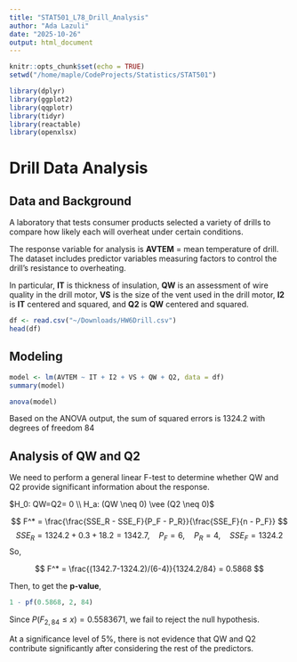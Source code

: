 ```yaml
---
title: "STAT501_L78_Drill_Analysis"
author: "Ada Lazuli"
date: "2025-10-26"
output: html_document
---
```

```r
knitr::opts_chunk$set(echo = TRUE)
setwd("/home/maple/CodeProjects/Statistics/STAT501")
```

```r
library(dplyr)
library(ggplot2)
library(qqplotr)
library(tidyr)
library(reactable)
library(openxlsx)
```

# Drill Data Analysis

## Data and Background

A laboratory that tests consumer products selected a variety of drills to compare how likely each will overheat under certain conditions.

The response variable for analysis is **AVTEM** = mean temperature of drill. The dataset includes predictor variables measuring factors to control the drill’s resistance to overheating. 

In particular, **IT** is thickness of insulation, **QW** is an assessment of wire quality in the drill motor, **VS** is the size of the vent used in the drill motor, **I2** is **IT** centered and squared, and **Q2** is **QW** centered and squared.

```r
df <- read.csv("~/Downloads/HW6Drill.csv")
head(df)
```

## Modeling

```r
model <- lm(AVTEM ~ IT + I2 + VS + QW + Q2, data = df)
summary(model)
```

```r
anova(model)
```


Based on the ANOVA output, the sum of squared errors is 1324.2 with degrees of freedom 84

## Analysis of QW and Q2

We need to perform a general linear F-test to determine whether QW and Q2 provide significant information about the response.

$H_0: QW=Q2= 0 \\ H_a: (QW \neq 0) \vee (Q2 \neq 0)$

$$
F^* = \frac{\frac{SSE_R - SSE_F}{P_F - P_R}}{\frac{SSE_F}{n - P_F}}
$$
$$
SSE_R = 1324.2 + 0.3 + 18.2 = 1342.7, \quad P_F = 6,\quad P_R = 4, \quad SSE_F = 1324.2
$$
So,

$$
F^* = \frac{(1342.7-1324.2)/(6-4)}{1324.2/84} = 0.5868
$$

Then, to get the **p-value**,

```r
1 - pf(0.5868, 2, 84)
```

Since $P(F_{2,84} \leq x ) = 0.5583671$, we fail to reject the null hypothesis.

At a significance level of 5%, there is not evidence that QW and Q2 contribute significantly after considering the rest of the predictors.

